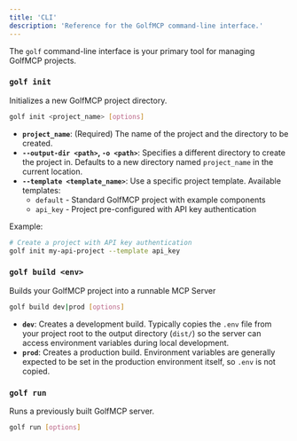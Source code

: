 ```yaml
---
title: 'CLI'
description: 'Reference for the GolfMCP command-line interface.'
---
```


The `golf` command-line interface is your primary tool for managing GolfMCP projects.

### `golf init`

Initializes a new GolfMCP project directory.

```bash
golf init <project_name> [options]
```
*   **`project_name`**: (Required) The name of the project and the directory to be created.
*   **`--output-dir <path>`, `-o <path>`**: Specifies a different directory to create the project in. Defaults to a new directory named `project_name` in the current location.
*   **`--template <template_name>`**: Use a specific project template. Available templates:
    *   `default` - Standard GolfMCP project with example components
    *   `api_key` - Project pre-configured with API key authentication

Example:
```bash
# Create a project with API key authentication
golf init my-api-project --template api_key
```

### `golf build <env>`

Builds your GolfMCP project into a runnable MCP Server

```bash
golf build dev|prod [options]
```
*   **`dev`**: Creates a development build. Typically copies the `.env` file from your project root to the output directory (`dist/`) so the server can access environment variables during local development.
*   **`prod`**: Creates a production build. Environment variables are generally expected to be set in the production environment itself, so `.env` is not copied.

### `golf run`

Runs a previously built GolfMCP server.

```bash
golf run [options]
``` 